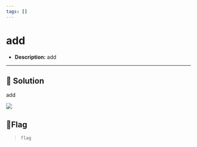 ---
tags: []
---
# add

- **Description:** add

---

## 🔎 Solution
add
<div style={{ width: '50%', margin: '0 auto' }}>
  <img src={require("./image.png").default} style={{ width: '100%', height: 'auto' }} />
</div>

## 🚩Flag
> `flag`
